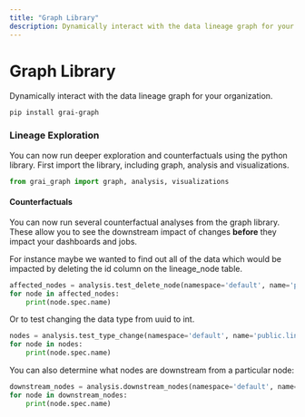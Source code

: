 ```yaml
---
title: "Graph Library"
description: Dynamically interact with the data lineage graph for your organization.
---
```


# Graph Library

Dynamically interact with the data lineage graph for your organization.

```shell
pip install grai-graph
```

### Lineage Exploration

You can now run deeper exploration and counterfactuals using the python library. First import the library, including graph, analysis and visualizations.

```python
from grai_graph import graph, analysis, visualizations
```

#### Counterfactuals

You can now run several counterfactual analyses from the graph library. These allow you to see the downstream impact of changes **before** they impact your dashboards and jobs.

For instance maybe we wanted to find out all of the data which would be impacted by deleting the id column on the lineage_node table.

```python
affected_nodes = analysis.test_delete_node(namespace='default', name='public.lineage_node.id')
for node in affected_nodes:
    print(node.spec.name)
```

Or to test changing the data type from uuid to int.

```python
nodes = analysis.test_type_change(namespace='default', name='public.lineage_node.id', new_type='int')
for node in nodes:
    print(node.spec.name)
```

You can also determine what nodes are downstream from a particular node:

```python
downstream_nodes = analysis.downstream_nodes(namespace='default', name='public.lineage_node.id')
for node in downstream_nodes:
    print(node.spec.name)
```
